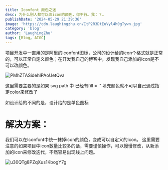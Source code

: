 ```yaml
---
title: Iconfont 颜色之迷
desc: 为什么别人都可以改icon的颜色，你不行。我：？。
publishDate: '2024-05-29 21:39:36'
image: 'https://cdn.laughingzhu.cn/ItP2R3DtEuVyl4h0gTywn.jpg'
category: 'blog'
author: 'LaughingZhu'
tags: [Blog, AIGC]
---
```


项目开发中一直用的是阿里的Iconfont图标，公司的设计给的icon个格式就是正常的，可以正常自定义颜色；在开发我自己的博客中，发现我自己添加的icon是不可以改颜色。

![PMhZTASidehIPAoUetQva](https://cdn.laughingzhu.cn/PMhZTASidehIPAoUetQva.png)

这里需要主要的是如果 svg path 中 已经有fill = '' 填充颜色就不可以自己通过指定color来修改了

如设计给的不同的是，设计给的是单色图标

# 解决方案：

我们可以在Iconfont中统一抹掉icon的颜色，变成可以自定义的icon。
这里需要注意的如果项目中icon数量比较多的话，需要谨慎操作，可以慢慢修改，从新添加的icon来修改迭代，不然容易出现线上问题。

![u30QTg8PZqXus1KbogY7g](https://cdn.laughingzhu.cn/u30QTg8PZqXus1KbogY7g.png)
